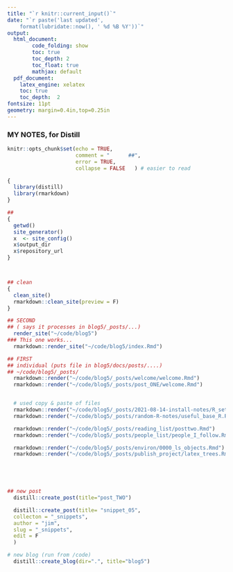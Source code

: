 ```yaml
---
title: "`r knitr::current_input()`"
date: "`r paste('last updated', 
    format(lubridate::now(), ' %d %B %Y'))`"
output:   
  html_document:  
        code_folding: show
        toc: true 
        toc_depth: 2
        toc_float: true
        mathjax: default
  pdf_document:   
    latex_engine: xelatex  
    toc: true
    toc_depth:  2   
fontsize: 11pt   
geometry: margin=0.4in,top=0.25in   
---
```

### MY NOTES, for Distill

```r
knitr::opts_chunk$set(echo = TRUE,
                      comment = "      ##",
                      error = TRUE,
                      collapse = FALSE   ) # easier to read
```


```r

{
  library(distill)
  library(rmarkdown)
}

## 
{
  getwd()
  site_generator()
  x  <- site_config()
  x$output_dir
  x$repository_url
}



## clean
{
  clean_site()
  rmarkdown::clean_site(preview = F)
}

## SECOND
## ( says it processes in blog5/_posts/...)
  render_site("~/code/blog5")
### This one works...
  rmarkdown::render_site("~/code/blog5/index.Rmd")

## FIRST
## individual (puts file in blog5/docs/posts/....)
## ~/code/blog5/_posts/
  rmarkdown::render("~/code/blog5/_posts/welcome/welcome.Rmd")
  rmarkdown::render("~/code/blog5/_posts/post_ONE/welcome.Rmd")


  # used copy & paste of files
  rmarkdown::render("~/code/blog5/_posts/2021-08-14-install-notes/R_setup_environment.Rmd")
  rmarkdown::render("~/code/blog5/_posts/random-R-notes/useful_base_R.Rmd")

  rmarkdown::render("~/code/blog5/_posts/reading_list/posttwo.Rmd")
  rmarkdown::render("~/code/blog5/_posts/people_list/people_I_follow.Rmd")

  rmarkdown::render("~/code/blog5/_posts/environ/0000_ls_objects.Rmd")
  rmarkdown::render("~/code/blog5/_posts/publish_project/latex_trees.Rmd")
  




## new post
  distill::create_post(title="post_TWO")

  distill::create_post(title= "snippet_05",
  collecton = "_snippets",
  author = "jim",
  slug = "_snippets",
  edit = F
  )

# new blog (run from /code)
  distill::create_blog(dir=".", title="blog5")
```

